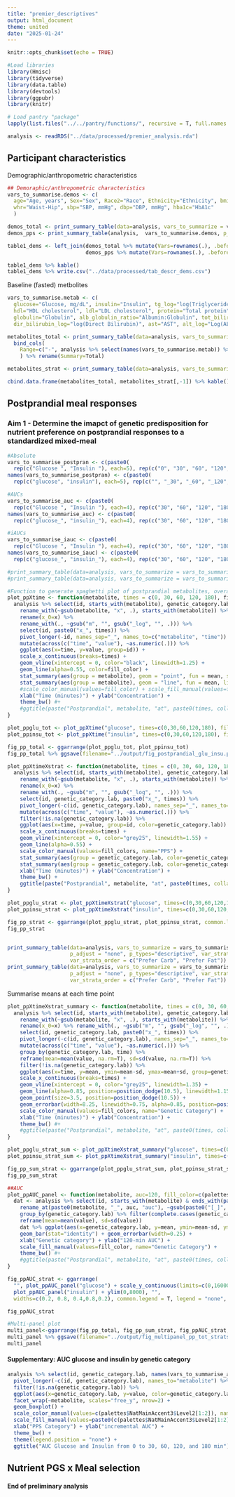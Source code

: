 ```yaml
---
title: "premier_descriptives"
output: html_document
theme: united
date: "2025-01-24"
---
```


```r
knitr::opts_chunk$set(echo = TRUE)

#Load libraries
library(Hmisc)
library(tidyverse)
library(data.table)
library(devtools)
library(ggpubr)
library(knitr)

# Load pantry "package"
lapply(list.files("../../pantry/functions/", recursive = T, full.names = T), source)

analysis <- readRDS("../data/processed/premier_analysis.rda")

```


## Participant characteristics

Demographic/anthropometric characteristics
```r
## Demoraphic/anthropometric characteristics
vars_to_summarise.demos <- c(
  age="Age, years", Sex="Sex", Race2="Race", Ethnicity="Ethnicity", bmi="BMI, kg/m2", 
  whr="Waist-Hip", sbp="SBP, mmHg", dbp="DBP, mmHg", hba1c="HbA1c"
  )

demos_total <- print_summary_table(data=analysis, vars_to_summarize = vars_to_summarise.demos, p_adjust = "none")
demos_pps <- print_summary_table(analysis,  vars_to_summarise.demos, p_adjust = "none", var_strata = "genetic_category.lab", p_types = "descriptive")

table1_dems <- left_join(demos_total %>% mutate(Vars=rownames(.), .before=Total), 
                         demos_pps %>% mutate(Vars=rownames(.), .before="Total") %>% select(-Total), by="Vars") 

table1_dems %>% kable()
table1_dems %>% write.csv("../data/processed/tab_descr_dems.csv")
```

Baseline (fasted) metbolites
```r
vars_to_summarise.metab <- c(
  glucose="Glucose, mg/dL", insulin="Insulin", tg_log="log(Triglyceride)", chol="Total cholesterol", 
  hdl="HDL cholesterol", ldl="LDL cholesterol", protein="Total protein", alb="Albumin", 
  globulin="Globulin", alb_globulin_ratio="Albumin:Globulin", tot_bilirubin_log="log(Total Bilirubin)", 
  dir_bilirubin_log="log(Direct Bilirubin)", ast="AST", alt_log="Log(ALT)")

metabolites_total <- print_summary_table(data=analysis, vars_to_summarize = vars_to_summarise.metab, p_adjust = "agesex") %>%
  bind_cols(
    Range=c("-", analysis %>% select(names(vars_to_summarise.metab)) %>% summarise_all(., ~range_formatted(.)) %>% t())
    ) %>% rename(Summary=Total)

metabolites_strat <- print_summary_table(data=analysis, vars_to_summarize = vars_to_summarise.metab, p_adjust = "agesex", var_strata = "genetic_category.lab", var_strata_order = c("Prefer Carb", "Prefer Fat"), p_types = "descriptive")

cbind.data.frame(metabolites_total, metabolites_strat[,-1]) %>% kable()


```

## Postprandial meal responses 

### Aim 1 - Determine the imapct of genetic predisposition for nutrient preference on postprandial responses to a standardized mixed-meal
```r
#Absolute 
vars_to_summarise_postpran <- c(paste0(
  rep(c("Glucose ", "Insulin "), each=5), rep(c("0", "30", "60", "120", "180"), 2), rep("min", 10)))
names(vars_to_summarise_postpran) <- c(paste0(
  rep(c("glucose", "insulin"), each=5), rep(c("", "_30", "_60", "_120", "_180"), 2))) 

#AUCs
vars_to_summarise_auc <- c(paste0(
  rep(c("Glucose ", "Insulin "), each=4), rep(c("30", "60", "120", "180"), 2), rep("min AUC",8)))
names(vars_to_summarise_auc) <- c(paste0(
  rep(c("glucose_", "insulin_"), each=4), rep(c("30", "60", "120", "180"), 2),  rep("auc",8)))

#iAUCs
vars_to_summarise_iauc <- c(paste0(
  rep(c("Glucose ", "Insulin "), each=4), rep(c("30", "60", "120", "180"), 2), rep("min iAUC",8)))
names(vars_to_summarise_iauc) <- c(paste0(
  rep(c("glucose_", "insulin_"), each=4), rep(c("30", "60", "120", "180"), 2),  rep("iauc",8)))

```


```r
#print_summary_table(data=analysis, vars_to_summarize = vars_to_summarise_postpran, p_adjust = "none") %>% t() %>% kable
#print_summary_table(data=analysis, vars_to_summarize = vars_to_summarise_auc, p_adjust = "none") %>% t() %>% kable

#Function to generate spaghetti plot of postprandial metabolites, overall 
plot_ppXtime <- function(metabolite, times = c(0, 30, 60, 120, 180), fill_color) {
  analysis %>% select(id, starts_with(metabolite), genetic_category.lab) %>%
    rename_with(~gsub(metabolite, "x", .), starts_with(metabolite)) %>%
    rename(x_0=x) %>%
    rename_with(., ~gsub("m", "", gsub("_log", "", .))) %>%
    select(id, paste0("x_", times)) %>%
    pivot_longer(-id, names_sep="_", names_to=c("metabolite", "time")) %>%
    mutate(across(c("time", "value"), ~as.numeric(.))) %>%
    ggplot(aes(x=time, y=value, group=id)) + 
    scale_x_continuous(breaks=times) +
    geom_vline(xintercept = 0, color="black", linewidth=1.25) +
    geom_line(alpha=0.55, color=fill_color) + 
    stat_summary(aes(group = metabolite), geom = "point", fun = mean, size = 4, color=fill_color) + 
    stat_summary(aes(group = metabolite), geom = "line", fun = mean, linewidth = 2, color=fill_color) + 
    #scale_color_manual(values=fill_color) + scale_fill_manual(values=fill_color) + 
    xlab("Time (minutes)") + ylab("Concentration") + 
    theme_bw() #+ 
    #ggtitle(paste("Postprandial", metabolite, "at", paste0(times, collapse=", "), "min"))
}

plot_ppglu_tot <- plot_ppXtime("glucose", times=c(0,30,60,120,180), fill_color = palettes$NatMainBackground2$Level2[2])
plot_ppinsu_tot <- plot_ppXtime("insulin", times=c(0,30,60,120,180), fill_color = palettes$NatMainBackground2$Level2[2])

fig_pp_total <- ggarrange(plot_ppglu_tot, plot_ppinsu_tot) 
fig_pp_total %>% ggsave(filename="../output/fig_postprandial_glu_insu.pdf", height=3.5, width=8)


```

```r
plot_ppXtimeXstrat <- function(metabolite, times = c(0, 30, 60, 120, 180), fill_colors=c(palettes$NatMainAccent3$Level2[1:2])) {
  analysis %>% select(id, starts_with(metabolite), genetic_category.lab) %>%
    rename_with(~gsub(metabolite, "x", .), starts_with(metabolite)) %>%
    rename(x_0=x) %>%
    rename_with(., ~gsub("m", "", gsub("_log", "", .))) %>%
    select(id, genetic_category.lab, paste0("x_", times)) %>%
    pivot_longer(-c(id, genetic_category.lab), names_sep="_", names_to=c("metabolite", "time")) %>%
    mutate(across(c("time", "value"), ~as.numeric(.))) %>%
    filter(!is.na(genetic_category.lab)) %>%
    ggplot(aes(x=time, y=value, group=id, color=genetic_category.lab)) + 
    scale_x_continuous(breaks=times) +
    geom_vline(xintercept = 0, color="grey25", linewidth=1.55) +
    geom_line(alpha=0.55) + 
    scale_color_manual(values=fill_colors, name="PPS") + 
    stat_summary(aes(group = genetic_category.lab, color=genetic_category.lab), geom = "point", fun = mean, size = 4) + 
    stat_summary(aes(group = genetic_category.lab, color=genetic_category.lab), geom = "line", fun = mean, linewidth = 2) + 
    xlab("Time (minutes)") + ylab("Concentration") + 
    theme_bw() + 
    ggtitle(paste("Postprandial", metabolite, "at", paste0(times, collapse=", "), "min"))
}

plot_ppglu_strat <- plot_ppXtimeXstrat("glucose", times=c(0,30,60,120,180))
plot_ppinsu_strat <- plot_ppXtimeXstrat("insulin", times=c(0,30,60,120,180))

fig_pp_strat <- ggarrange(plot_ppglu_strat, plot_ppinsu_strat, common.legend = T)
fig_pp_strat


print_summary_table(data=analysis, vars_to_summarize = vars_to_summarise_postpran, digits=c(1,1,3),
                    p_adjust = "none", p_types="descriptive", var_strata = "genetic_category.lab", 
                    var_strata_order = c("Prefer Carb", "Prefer Fat")) %>% t() %>% kable()
print_summary_table(data=analysis, vars_to_summarize = vars_to_summarise_auc, digits=c(1,1,3),
                    p_adjust = "none", p_types="descriptive", var_strata = "genetic_category.lab",
                    var_strata_order = c("Prefer Carb", "Prefer Fat")) %>% t() %>% kable()

```

Summarise means at each time point
```r
plot_ppXtimeXstrat_summary <- function(metabolite, times = c(0, 30, 60, 120, 180), fill_colors=c(palettes$NatMainAccent3$Level2[1:2])) {
  analysis %>% select(id, starts_with(metabolite), genetic_category.lab) %>%
    rename_with(~gsub(metabolite, "x", .), starts_with(metabolite)) %>%
    rename(x_0=x) %>% rename_with(., ~gsub("m", "", gsub("_log", "", .))) %>%
    select(id, genetic_category.lab, paste0("x_", times)) %>%
    pivot_longer(-c(id, genetic_category.lab), names_sep="_", names_to=c("metabolite", "time")) %>%
    mutate(across(c("time", "value"), ~as.numeric(.))) %>%
    group_by(genetic_category.lab, time) %>% 
    reframe(mean=mean(value, na.rm=T), sd=sd(value, na.rm=T)) %>%
    filter(!is.na(genetic_category.lab)) %>%
    ggplot(aes(x=time, y=mean, ymin=mean-sd, ymax=mean+sd, group=genetic_category.lab, color=genetic_category.lab)) + 
    scale_x_continuous(breaks=times) +
    geom_vline(xintercept = 0, color="grey25", linewidth=1.35) +
    geom_line(alpha=0.85, position=position_dodge(10.5), linewidth=1.15) + 
    geom_point(size=3.5, position=position_dodge(10.5)) +
    geom_errorbar(width=8.25, linewidth=0.75, alpha=0.85, position=position_dodge(10.5)) +
    scale_color_manual(values=fill_colors, name="Genetic Category") + 
    xlab("Time (minutes)") + ylab("Concentration") + 
    theme_bw() #+ 
    #ggtitle(paste("Postprandial", metabolite, "at", paste0(times, collapse=", "), "min")) + 
}

plot_ppglu_strat_sum <- plot_ppXtimeXstrat_summary("glucose", times=c(0,30,60,120,180))
plot_ppinsu_strat_sum <- plot_ppXtimeXstrat_summary("insulin", times=c(0,30,60,120,180))

fig_pp_sum_strat <- ggarrange(plot_ppglu_strat_sum, plot_ppinsu_strat_sum, common.legend = T, legend = "bottom")
fig_pp_sum_strat
```

```r
##AUC
plot_ppAUC_panel <- function(metabolite, auc=120, fill_color=c(palettes$NatMainAccent3$Level2[1:2])) {
  dat <- analysis %>% select(id, starts_with(metabolite) & ends_with(paste0(auc,"auc")), genetic_category.lab) %>%
    rename_at(paste0(metabolite, "_", auc, "auc"), ~gsub(paste0("[_]", auc,"auc"), "", gsub(metabolite, "value", .))) %>%
    group_by(genetic_category.lab) %>% filter(complete.cases(genetic_category.lab)) %>%
    reframe(mean=mean(value), sd=sd(value))
    dat %>% ggplot(aes(x=genetic_category.lab, y=mean, ymin=mean-sd, ymax=mean+sd, fill=genetic_category.lab)) + 
    geom_bar(stat="identity") + geom_errorbar(width=0.25) +
    xlab("Genetic category") + ylab("120-min AUC") + 
    scale_fill_manual(values=fill_color, name="Genetic Category") + 
    theme_bw() #+ 
    #ggtitle(paste("Postprandial", metabolite, "at", paste0(times, collapse=", "), "min"))
}

fig_ppAUC_strat <- ggarrange(
  "", plot_ppAUC_panel("glucose") + scale_y_continuous(limits=c(0,16000), breaks=seq(0,16000,4000)), "",
  plot_ppAUC_panel("insulin") + ylim(0,8000), "", 
  widths=c(0.2, 0.8, 0.4,0.8,0.2), common.legend = T, legend = "none", nrow = 1)

fig_ppAUC_strat
```

```r
#Multi-panel plot
multi_panel<-ggarrange(fig_pp_total, fig_pp_sum_strat, fig_ppAUC_strat, nrow=3, heights=c(1.25,1.55,0.85), align="v") 
multi_panel %>% ggsave(filename="../output/fig_multipanel_pp_tot_stratsum.pdf", height=8, width=8)
multi_panel
```


#### Supplementary: AUC glucose and insulin by genetic category
```r
analysis %>% select(id, genetic_category.lab, names(vars_to_summarise_auc)) %>%
  pivot_longer(-c(id, genetic_category.lab), names_to="metabolite") %>%
  filter(!is.na(genetic_category.lab)) %>%
  ggplot(aes(x=genetic_category.lab, y=value, color=genetic_category.lab, fill=genetic_category.lab)) + 
  facet_wrap(~metabolite, scales="free_y", nrow=2) + 
  geom_boxplot() + 
  scale_color_manual(values=c(palettes$NatMainAccent3$Level2[1:2]), name="PPS") + 
  scale_fill_manual(values=paste0(c(palettes$NatMainAccent3$Level2[1:2]), "75"), name="PPS") + 
  xlab("PPS Category") + ylab("incremental AUC") + 
  theme_bw() + 
  theme(legend.position = "none") + 
  ggtitle("AUC Glucose and Insulin from 0 to 30, 60, 120, and 180 min")

```

## Nutrient PGS x Meal selection 



#### End of preliminary analysis

